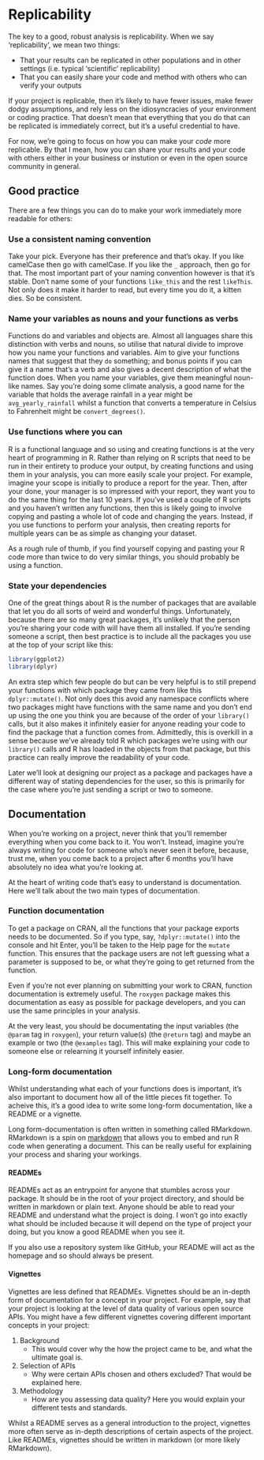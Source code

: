 # Replicability

The key to a good, robust analysis is replicability. When we say 'replicability', we mean two things:

* That your results can be replicated in other populations and in other settings (i.e. typical 'scientific' replicability)
* That you can easily share your code and method with others who can verify your outputs

If your project is replicable, then it's likely to have fewer issues, make fewer dodgy assumptions, and rely less on the idiosyncracies of your environment or coding practice. That doesn't mean that everything that you do that can be replicated is immediately correct, but it's a useful credential to have.

For now, we're going to focus on how you can make your *code* more replicable. By that I mean, how you can share your results and your code with others either in your business or instution or even in the open source community in general.

## Good practice

There are a few things you can do to make your work immediately more readable for others:

### Use a consistent naming convention

Take your pick. Everyone has their preference and that's okay. If you like camelCase then go with camelCase. If you like the `_` approach, then go for that. The most important part of your naming convention however is that it's stable. Don't name some of your functions `like_this` and the rest `likeThis`. Not only does it make it harder to read, but every time you do it, a kitten dies. So be consistent.

### Name your variables as nouns and your functions as verbs

Functions do and variables and objects are. Almost all languages share this distinction with verbs and nouns, so utilise that natural divide to improve how you name your functions and variables. Aim to give your functions names that suggest that they `do` something; and bonus points if you can give it a name that's a verb and also gives a decent description of what the function does. When you name your variables, give them meaningful noun-like names. Say you're doing some climate analysis, a good name for the variable that holds the average rainfall in a year might be `avg_yearly_rainfall` whilst a function that converts a temperature in Celsius to Fahrenheit might be `convert_degrees()`.

### Use functions where you can

R is a functional language and so using and creating functions is at the very heart of programming in R. Rather than relying on R scripts that need to be run in their entirety to produce your output, by creating functions and using them in your analysis, you can more easily scale your project. For example, imagine your scope is initially to produce a report for the year. Then, after your done, your manager is so impressed with your report, they want you to do the same thing for the last 10 years. If you've used a couple of R scripts and you haven't written any functions, then this is likely going to involve copying and pasting a whole lot of code and changing the years. Instead, if you use functions to perform your analysis, then creating reports for multiple years can be as simple as changing your dataset.

As a rough rule of thumb, if you find yourself copying and pasting your R code more than twice to do very similar things, you should probably be using a function.

### State your dependencies

One of the great things about R is the number of packages that are available that let you do all sorts of weird and wonderful things. Unfortunately, because there are so many great packages, it's unlikely that the person you're sharing your code with will have them all installed. If you're sending someone a script, then best practice is to include all the packages you use at the top of your script like this:

```r
library(ggplot2)
library(dplyr)
```

An extra step which few people do but can be very helpful is to still prepend your functions with which package they came from like this `dplyr::mutate()`. Not only does this avoid any namespace conflicts where two packages might have functions with the same name and you don't end up using the one you think you are because of the order of your `library()` calls, but it also makes it infinitely easier for anyone reading your code to find the package that a function comes from.
Admittedly, this is overkill in a sense because we've already told R which packages we're using with our `library()` calls and R has loaded in the objects from that package, but this practice can really improve the readability of your code.

Later we'll look at designing our project as a package and packages have a different way of stating dependencies for the user, so this is primarily for the case where you're just sending a script or two to someone.

## Documentation

When you're working on a project, never think that you'll remember everything when you come back to it. You won't. Instead, imagine you're always writing for code for someone who's never seen it before, because, trust me, when you come back to a project after 6 months you'll have absolutely no idea what you're looking at.

At the heart of writing code that's easy to understand is documentation. Here we'll talk about the two main types of documentation.


### Function documentation

To get a package on CRAN, all the functions that your package exports needs to be documented. So if you type, say, `?dplyr::mutate()` into the console and hit Enter, you'll be taken to the Help page for the `mutate` function. This ensures that the package users are not left guessing what a parameter is supposed to be, or what they're going to get returned from the function.

Even if you're not ever planning on submitting your work to CRAN, function documentation is extremely useful. The `roxygen` package makes this documentation as easy as possible for package developers, and you can use the same principles in your analysis.

At the very least, you should be documentating the input variables (the `@param` tag in `roxygen`), your return value(s) (the `@return` tag) and maybe an example or two (the `@examples` tag). This will make explaining your code to someone else or relearning it yourself infinitely easier.

### Long-form documentation

Whilst understanding what each of your functions does is important, it's also important to document how all of the little pieces fit together. To acheive this, it's a good idea to write some long-form documentation, like a README or a vignette.

Long form-documentation is often written in something called RMarkdown. RMarkdown is a spin on [markdown](https://en.wikipedia.org/wiki/Markdown) that allows you to embed and run R code when generating a document. This can be really useful for explaining your process and sharing your workings.

#### READMEs

READMEs act as an entrypoint for anyone that stumbles across your package. It should be in the root of your project directory, and should be written in markdown or plain text. Anyone should be able to read your README and understand what the project is doing. I won't go into exactly what should be included because it will depend on the type of project your doing, but you know a good README when you see it.

If you also use a repository system like GitHub, your README will act as the homepage and so should always be present.

#### Vignettes


Vignettes are less defined that READMEs. Vignettes should be an in-depth form of documentation for a concept in your project. For example, say that your project is looking at the level of data quality of various open source APIs. You might have a few different vignettes covering different important concepts in your project:

1. Background
    + This would cover why the how the project came to be, and what the ultimate goal is.
2. Selection of APIs
    + Why were certain APIs chosen and others excluded? That would be explained here.
3. Methodology
    + How are you assessing data quality? Here you would explain your different tests and standards.

Whilst a README serves as a general introduction to the project, vignettes more often serve as in-depth descriptions of certain aspects of the project. Like READMEs, vignettes should be written in markdown (or more likely RMarkdown).
